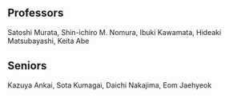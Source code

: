 ## Professors
Satoshi Murata, Shin-ichiro M. Nomura, Ibuki Kawamata, Hideaki Matsubayashi, Keita Abe

## Seniors
Kazuya Ankai, Sota Kumagai, Daichi Nakajima, Eom Jaehyeok